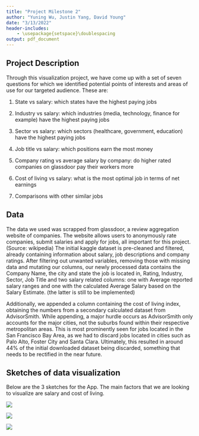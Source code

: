 ```yaml
---
title: "Project Milestone 2"
author: "Yuning Wu, Justin Yang, David Young"
date: "3/13/2022"
header-includes:
    - \usepackage{setspace}\doublespacing
output: pdf_document
---
```


## Project Description

Through this visualization project, we have come up with a set of seven questions for which we identified potential points of interests and areas of use for our targeted audience. These are:

1. State vs salary: which states have the highest paying jobs

2. Industry vs salary: which industries (media, technology, finance for example) have the highest paying jobs

3. Sector vs salary: which sectors (healthcare, government, education) have the highest paying jobs

4. Job title vs salary: which positions earn the most money

5. Company rating vs average salary by company: do higher rated companies on glassdoor pay their workers more

6. Cost of living vs salary: what is the most optimal job in terms of net earnings

7. Comparisons with other similar jobs


## Data

The data we used was scrapped from glassdoor, a review aggregation website of companies. The website allows users to anonymously rate companies, submit salaries and apply for jobs, all important for this project. (Source: wikipedia) The initial kaggle dataset is pre-cleaned and filtered, already containing information about salary, job descriptions and company ratings. After filtering out unwanted variables, removing those with missing data and mutating our columns, our newly processed data contains the Company Name, the city and state the job is located in, Rating, Industry, Sector, Job Title and two salary related columns: one with Average reported salary ranges and one with the calculated Average Salary based on the Salary Estimate. (the latter is still to be implemented)

Additionally, we appended a column containing the cost of living index, obtaining the numbers from a secondary calculated dataset from AdvisorSmith. While appending, a major hurdle occurs as AdvisorSmith only accounts for the major cities, not the suburbs found within their respective metropolitan areas. This is most prominently seen for jobs located in the San Francisco Bay Area, as we had to discard jobs located in cities such as Palo Alto, Foster City and Santa Clara. Ultimately, this resulted in around 44% of the initial downloaded dataset being discarded, something that needs to be rectified in the near future.

## Sketches of data visualization

Below are the 3 sketches for the App. The main factors that we are looking to visualize are salary and cost of living.

![](chart1.png)

![](chart2.png)

![](chart3.png)